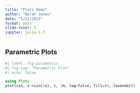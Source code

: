 ```yaml
---
title: "Plots Demo"
author: "Norah Jones"
date: "5/22/2021"
format: pptx
slide-level: 2
jupyter: julia-1.7
---
```


## Parametric Plots

```julia
#| label: fig-parametric
#| fig-cap: "Parametric Plot"
#| echo: false

using Plots
plot(sin, x->sin(2x), 0, 2π, leg=false, fill=(0,:lavender))
```

